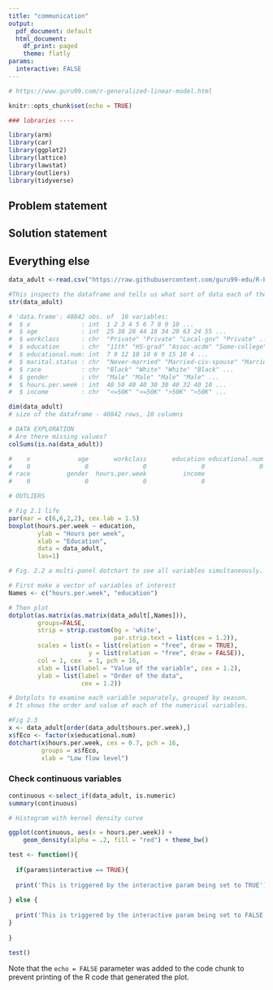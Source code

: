 ```yaml
---
title: "communication"
output: 
  pdf_document: default
  html_document:
    df_print: paged
    theme: flatly
params:
  interactive: FALSE
---
```


```r

# https://www.guru99.com/r-generalized-linear-model.html

knitr::opts_chunk$set(echo = TRUE)

### lobraries ----

library(arm)
library(car)
library(ggplot2)
library(lattice)
library(lawstat)
library(outliers)
library(tidyverse)

```

## Problem statement

## Solution statement

## Everything else



```r

data_adult <-read.csv("https://raw.githubusercontent.com/guru99-edu/R-Programming/master/adult.csv")

#This inspects the dataframe and tells us what sort of data each of the columns are 
str(data_adult)

# 'data.frame':	48842 obs. of  10 variables:
#  $ x              : int  1 2 3 4 5 6 7 8 9 10 ...
#  $ age            : int  25 38 28 44 18 34 29 63 24 55 ...
#  $ workclass      : chr  "Private" "Private" "Local-gov" "Private" ...
#  $ education      : chr  "11th" "HS-grad" "Assoc-acdm" "Some-college" ...
#  $ educational.num: int  7 9 12 10 10 6 9 15 10 4 ...
#  $ marital.status : chr  "Never-married" "Married-civ-spouse" "Married-civ-spouse" "Married-civ-spouse" ...
#  $ race           : chr  "Black" "White" "White" "Black" ...
#  $ gender         : chr  "Male" "Male" "Male" "Male" ...
#  $ hours.per.week : int  40 50 40 40 30 30 40 32 40 10 ...
#  $ income         : chr  "<=50K" "<=50K" ">50K" ">50K" ...

dim(data_adult)
# size of the dataframe - 48842 rows, 10 columns

# DATA EXPLORATION
# Are there missing values?
colSums(is.na(data_adult))

#    x             age       workclass       education educational.num  marital.status 
#    0               0               0               0               0               0 
# race          gender  hours.per.week          income 
#    0               0               0               0 

# OUTLIERS

# Fig 2.1 life
par(mar = c(6,6,2,2), cex.lab = 1.5)
boxplot(hours.per.week ~ education, 
        ylab = "Hours per week",
        xlab = "Education",
        data = data_adult, 
        las=1)

# Fig. 2.2 a multi-panel dotchart to see all variables simultaneously.

# First make a vector of variables of interest
Names <- c("hours.per.week", "education")

# Then plot
dotplot(as.matrix(as.matrix(data_adult[,Names])),
        groups=FALSE,
        strip = strip.custom(bg = 'white',
                             par.strip.text = list(cex = 1.2)),
        scales = list(x = list(relation = "free", draw = TRUE),
                      y = list(relation = "free", draw = FALSE)),
        col = 1, cex  = 1, pch = 16,
        xlab = list(label = "Value of the variable", cex = 1.2),
        ylab = list(label = "Order of the data", 
                    cex = 1.2))

# Dotplots to examine each variable separately, grouped by season.
# It shows the order and value of each of the numerical variables.

#Fig 2.3
x <- data_adult[order(data_adult$hours.per.week),]
x$fEco <- factor(x$educational.num)
dotchart(x$hours.per.week, cex = 0.7, pch = 16, 
         groups = x$fEco,
         xlab = "Low flow level")

```

### Check continuous variables

```r

continuous <-select_if(data_adult, is.numeric)
summary(continuous)

```
```r

# Histogram with kernel density curve

ggplot(continuous, aes(x = hours.per.week)) +
    geom_density(alpha = .2, fill = "red") + theme_bw()
```

```r


test <- function(){
  
  if(params$interactive == TRUE){
    
  print('This is triggered by the interactive param being set to TRUE')
    
} else {
  
  print('This is triggered by the interactive param being set to FALSE')
}
  
}

test()

```

Note that the `echo = FALSE` parameter was added to the code chunk to prevent printing of the R code that generated the plot.
